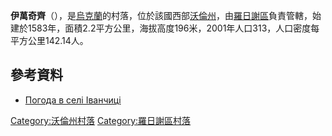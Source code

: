 {{coord|50|49|25|N|25|9|44|E|scale:30000|display=title}}

'''伊萬奇齊'''（{{lang-uk|Іванчиці}}），是[[烏克蘭|烏克蘭]]的村落，位於該國西部[[沃倫州|沃倫州]]，由[[羅日謝區|羅日謝區]]負責管轄，始建於1583年，面積2.2平方公里，海拔高度196米，2001年人口313，人口密度每平方公里142.14人。

==參考資料==
* [http://weather.in.ua/ua/volynskaja/9448 Погода в селі Іванчиці] {{Wayback|url=http://weather.in.ua/ua/volynskaja/9448 |date=20111219095852 }}

[[Category:沃倫州村落|Category:沃倫州村落]]
[[Category:羅日謝區村落|Category:羅日謝區村落]]


{{Volyn-geo-stub}}